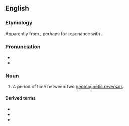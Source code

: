 {{also|chroń|chron-|Chron.|Chroń}}

==English==
{{wikipedia}}

===Etymology===
Apparently from {{m|en|chrono-}}, perhaps for resonance with {{m|en|eon}}.

===Pronunciation===
* {{IPA|en|/kɹɒn/}}
* {{rhymes|en|ɒn|s=1}}

===Noun===
{{en-noun}}

# {{lb|en|geology}} A period of time between two [[w:Geomagnetic reversal|geomagnetic reversals]].

====Derived terms====
* {{l|en|chronozone}}
* {{l|en|subchron}}
* {{l|en|superchron}}